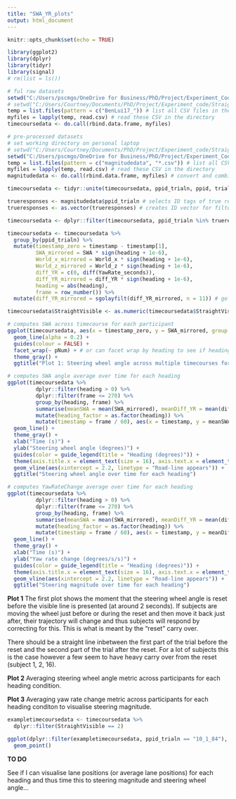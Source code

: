 ```yaml
---
title: "SWA_YR_plots"
output: html_document
---
```


```r
knitr::opts_chunk$set(echo = TRUE)
```

```r
library(ggplot2)
library(dplyr)
library(tidyr)
library(signal)
# rm(list = ls())

```

```r

# ful raw datasets
setwd("C:/Users/pscmgo/OneDrive for Business/PhD/Project/Experiment_Code/Straights/Full_Data") 
# setwd("C:/Users/Courtney/Documents/PhD/Project/Experiment_code/Straights/Full_Data")
temp = list.files(pattern = c("BenLui17_")) # list all CSV files in the directory
myfiles = lapply(temp, read.csv) # read these CSV in the directory
timecoursedata <- do.call(rbind.data.frame, myfiles) 

# pre-processed datasets
# set working directory on personal laptop
# setwd("C:/Users/Courtney/Documents/PhD/Project/Experiment_code/Straights")
setwd("C:/Users/pscmgo/OneDrive for Business/PhD/Project/Experiment_Code/Straights")
temp = list.files(pattern = c("magnitudedata", "*.csv")) # list all CSV files in the directory
myfiles = lapply(temp, read.csv) # read these CSV in the directory
magnitudedata <- do.call(rbind.data.frame, myfiles) # convert and combine the CSV files into dataframe

timecoursedata <- tidyr::unite(timecoursedata, ppid_trialn, ppid, trialn, sep = "_") # create unique ppid_trialn ID

trueresponses <- magnitudedata$ppid_trialn # selects ID tags of true responses
trueresponses <- as.vector(trueresponses) # creates ID vector for filtering

timecoursedata <- dplyr::filter(timecoursedata, ppid_trialn %in% trueresponses)

```


```r

timecoursedata <- timecoursedata %>% 
  group_by(ppid_trialn) %>% 
  mutate(timestamp_zero = timestamp - timestamp[1], 
         SWA_mirrored = SWA * sign(heading + 1e-6),
         World_x_mirrored = World_x * sign(heading + 1e-6),
         World_z_mirrored = World_z * sign(heading + 1e-6),
         diff_YR = c(0, diff(YawRate_seconds)),
         diff_YR_mirrored = diff_YR * sign(heading + 1e-6),
         heading = abs(heading),
         frame = row_number()) %>%
  mutate(diff_YR_mirrored = sgolayfilt(diff_YR_mirrored, n = 11)) # golay filter data

timecoursedata$StraightVisible <- as.numeric(timecoursedata$StraightVisible) # changes factor to numeric, 1 = false, 2 = true

# computes SWA across timecourse for each participant
ggplot(timecoursedata, aes(x = timestamp_zero, y = SWA_mirrored, group = ppid_trialn, col = ppid_trialn)) +
  geom_line(alpha = 0.2) + 
  guides(colour = FALSE) +
  facet_wrap(~ pNum) + # or can facet wrap by heading to see if heading interacted with SWA reset
  theme_gray() +
  ggtitle("Plot 1: Steering wheel angle across multiple timecourses for each heading")

# computes SWA angle average over time for each heading
ggplot(timecoursedata %>%
         dplyr::filter(heading > 0) %>%
         dplyr::filter(frame <= 270) %>%
         group_by(heading, frame) %>%
         summarise(meanSWA = mean(SWA_mirrored), meanDiff_YR = mean(diff_YR_mirrored)) %>%
         mutate(heading_factor = as.factor(heading)) %>%
         mutate(timestamp = frame / 60), aes(x = timestamp, y = meanSWA, colour = heading_factor)) + 
  geom_line() +
  theme_gray() +
  xlab("Time (s)") +
  ylab("Steering wheel angle (degrees)") +
  guides(color = guide_legend(title = "Heading (degrees)")) +
  theme(axis.title.x = element_text(size = 16), axis.text.x = element_text(size = 15), axis.title.y = element_text(size = 15), axis.text.y = element_text(size = 16), title = element_text(size = 12), legend.title = element_text(size = 15), legend.text = element_text(size = 15)) +
  geom_vline(aes(xintercept = 2.2, linetype = "Road-line appears")) +
  ggtitle("Steering wheel angle over time for each heading") 

# computes YawRateChange average over time for each heading
ggplot(timecoursedata %>%
         dplyr::filter(heading > 0) %>%
         dplyr::filter(frame <= 270) %>%
         group_by(heading, frame) %>%
         summarise(meanSWA = mean(SWA_mirrored), meanDiff_YR = mean(diff_YR_mirrored)) %>%
         mutate(heading_factor = as.factor(heading)) %>%
         mutate(timestamp = frame / 60), aes(x = timestamp, y = meanDiff_YR, colour = heading_factor)) + 
  geom_line() +
  theme_gray() +
  xlab("Time (s)") +
  ylab("Yaw rate change (degrees/s/s)") +
  guides(color = guide_legend(title = "Heading (degrees)")) +
  theme(axis.title.x = element_text(size = 16), axis.text.x = element_text(size = 15), axis.title.y = element_text(size = 15), axis.text.y = element_text(size = 16), title = element_text(size = 12), legend.title = element_text(size = 15), legend.text = element_text(size = 15)) +
  geom_vline(aes(xintercept = 2.2, linetype = "Road-line appears")) +
  ggtitle("Steering magnitude over time for each heading") 

```
**Plot 1**
The first plot shows the moment that the steering wheel angle is reset before the visible line is presented (at around 2 seconds). If subjects are moving the wheel just before or during the reset and then move it back just after, their trajectory will change and thus subjects will respond by correcting for this. This is what is meant by the "reset" carry over. 

There should be a straight line inbetween the first part of the trial before the reset and the second part of the trial after the reset. For a lot of subjects this is the case however a few seem to have heavy carry over from the reset (subject 1, 2, 16).

**Plot 2**
Averaging steering wheel angle metric across participants for each heading condition.

**Plot 3**
Averaging yaw rate change metric across participants for each heading conditon to visualise steering magnitude.

```r

exampletimecoursedata <- timecoursedata %>%
  dplyr::filter(StraightVisible == 2)

ggplot(dplyr::filter(exampletimecoursedata, ppid_trialn == "10_1_84"), aes(x = timestamp_zero, y = World_x_mirrored)) +
  geom_point()


```

**TO DO** 

See if I can visualise lane positions (or average lane positions) for each heading and thus time this to steering magnitude and steering wheel angle...